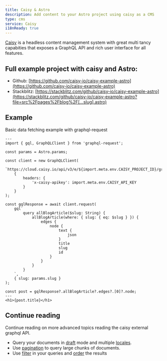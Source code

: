 ```yaml
---
title: Caisy & Astro
description: Add content to your Astro project using caisy as a CMS
type: cms
service: Caisy
i18nReady: true
---
```

[Caisy](https://caisy.io/) is a headless content management system with great multi tancy capabities that exposes a GraphQL API and rich user interface for all features.

## Full example project with caisy and Astro:
*   Github: [https://github.com/caisy-io/caisy-example-astro](https://github.com/caisy-io/caisy-example-astro)
*   Stackblitz: [https://stackblitz.com/github/caisy-io/caisy-example-astro](https://stackblitz.com/github/caisy-io/caisy-example-astro?file=src%2Fpages%2Fblog%2F[...slug].astro)
    
## Example
Basic data fetching example with graphql-request

```astro title="src/pages/blog/[...slug].astro"
---
import { gql, GraphQLClient } from 'graphql-request';

const params = Astro.params;

const client = new GraphQLClient(
	`https://cloud.caisy.io/api/v3/e/${import.meta.env.CAISY_PROJECT_ID}/graphql`,
	{
		headers: {
			'x-caisy-apikey': import.meta.env.CAISY_API_KEY
		}
	}
);

const gqlResponse = await client.request(
	gql`
		query allBlogArticle($slug: String) {
			allBlogArticle(where: { slug: { eq: $slug } }) {
				edges {
					node {
						text {
							json
						}
						title
						slug
						id
					}
				}
			}
		}
	`,
	{ slug: params.slug }
);

const post = gqlResponse?.allBlogArticle?.edges?.[0]?.node;
---
<h1>{post.title}</h1>
```

## Continue reading 
Continue reading on more advanced topics reading the caisy external graphql API. 
*  Query your documents in [draft](https://caisy.io/developer/docs/external-api/localization-and-preview#preview-mode-15) mode and multiple [locales](https://caisy.io/developer/docs/external-api/localization-and-preview#localization-in-a-graphql-query-8).
*  Use [pagination](https://caisy.io/developer/docs/external-api/queries-pagination) to query large chunks of documents.
*  Use [filter](https://caisy.io/developer/docs/external-api/external-filter-and-sorting) in your queries and [order](https://caisy.io/developer/docs/external-api/external-filter-and-sorting#sorting-8) the results
